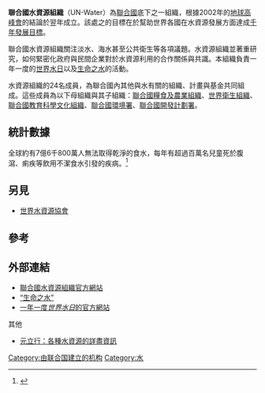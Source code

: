 '''聯合國水資源組織'''（UN-Water）為[[聯合國|聯合國]]底下之一組織，根據2002年的[[地球高峰會|地球高峰會]]的結論於翌年成立。該處之的目標在於幫助世界各國在水資源發展方面達成[[千年發展目標|千年發展目標]]。

聯合國水資源組織關注淡水、海水甚至公共衛生等各項議題。水資源組織並著重研究，如何緊密化政府與民間企業對於水資源利用的合作關係與共識。本組織負責一年一度的[[世界水日|世界水日]]以及[[生命之水|生命之水]]的活動。

水資源組織的24名成員，為聯合國內其他與水有關的組織、計畫與基金共同組成。這些成員為以下母組織與其子組織：[[聯合國糧食及農業組織|聯合國糧食及農業組織]]、[[世界衛生組織|世界衛生組織]]、[[聯合國教育科學文化組織|聯合國教育科學文化組織]]、[[聯合國環境署|聯合國環境署]]、[[聯合國開發計劃署|聯合國開發計劃署]]。

==統計數據==
全球約有7億6千800萬人無法取得乾淨的食水，每年有超過百萬名兒童死於腹瀉、痢疾等飲用不潔食水引發的疾病。<ref>{{cite news | url=http://www.healthnews.com.tw/readnews.php?id=13760 | title=全球每年逾百萬兒童死於不潔飲水 | work=健康醫療網 | date=2014-03-03 | accessdate=2014-03-04 | archive-date=2016-03-06 | archive-url=https://web.archive.org/web/20160306070646/http://www.healthnews.com.tw/readnews.php?id=13760 | dead-url=no }}</ref>

==另見==
*[[世界水資源協會|世界水資源協會]]

==參考==
{{Reflist|1}}

==外部連結==
*[https://web.archive.org/web/20070927210152/http://www.unwater.org/flashindex.html 聯合國水資源組織官方網站]
*[http://www.un.org/waterforlifedecade/  “生命之水”] {{Wayback|url=http://www.un.org/waterforlifedecade/ |date=20071010070334 }}
*[https://web.archive.org/web/20200601030038/https://www.worldwaterday.org/ 一年一度''世界水日''的官方網站]
其他
*[https://web.archive.org/web/20080118131854/http://blog.roodo.com/winlife_sdl 元立行：各種水資源的詳盡資訊]

[[Category:由联合国建立的机构|Category:由联合国建立的机构]]
[[Category:水|Category:水]]
{{UN-stub}}